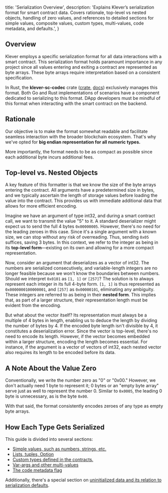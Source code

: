   title: 'Serialization Overview',
  description:
    'Explains Klever’s serialization format for smart contract data. Covers rationale, top-level vs nested objects, handling of zero values, and references to detailed sections for simple values, composite values, custom types, multi-values, code metadata, and defaults.',
}

## Overview

Klever employs a specific serialization format for all data interactions with a smart contract. This serialization format holds paramount importance in any project since all values entering and exiting a contract are represented as byte arrays. These byte arrays require interpretation based on a consistent specification.

In Rust, the **klever-sc-codec** crate ([crate](https://crates.io/crates/klever-sc-codec), [docs](https://docs.rs/klever-sc-codec/latest/klever_sc_codec/)) exclusively manages this format. Both Go and Rust implementations of scenarios have a component dedicated to serializing to this format. DApp developers must be mindful of this format when interacting with the smart contract on the backend.

## Rationale

Our objective is to make the format somewhat readable and facilitate seamless interaction with the broader blockchain ecosystem. That's why we've opted for **big endian representation for all numeric types.**

More importantly, the format needs to be as compact as possible since each additional byte incurs additional fees.

## Top-level vs. Nested Objects

A key feature of this formatter is that we know the size of the byte arrays entering the contract. All arguments have a predetermined size in bytes, and we typically ascertain the length of storage values before loading the value into the contract. This provides us with immediate additional data that allows for more efficient encoding.

Imagine we have an argument of type int32, and during a smart contract call, we want to transmit the value "5" to it. A standard deserializer might expect us to send the full 4 bytes `0x00000005`. However, there's no need for the leading zeroes in this case. Since it's a single argument with a known size, we can stop without any risk of overreading. Thus, sending `0x05` suffices, saving 3 bytes. In this context, we refer to the integer as being in its **top-level form**—existing on its own and allowing for a more compact representation.

Now, consider an argument that deserializes as a vector of int32. The numbers are serialized consecutively, and variable-length integers are no longer feasible because we won't know the boundaries between numbers. Should we interpret `0x0101` as `[1, 1]` or `[257]`? The solution is to always represent each integer in its full 4-byte form. `[1, 1]` is thus represented as `0x0000000100000001`, and `[257]` as `0x00000101`, eliminating any ambiguity. These integers are referred to as being in their **nested form**. This implies that, as part of a larger structure, their representation length must be evident from the encoding.

But what about the vector itself? Its representation must always be a multiple of 4 bytes in length, enabling us to deduce the length by dividing the number of bytes by 4. If the encoded byte length isn't divisible by 4, it constitutes a deserialization error. Since the vector is top-level, there's no need to encode its length. However, if the vector becomes embedded within a larger structure, encoding the length becomes essential. For instance, if the argument is a vector of vectors of int32, each nested vector also requires its length to be encoded before its data.

## A Note About the Value Zero

Conventionally, we write the number zero as "0" or "0x00." However, we don't actually need 1 byte to represent it; 0 bytes or an "empty byte array" serve just as well to represent the number 0. Similar to `0x0005`, the leading 0 byte is unnecessary, as is the byte `0x00`.

With that said, the format consistently encodes zeroes of any type as empty byte arrays.

## How Each Type Gets Serialized

This guide is divided into several sections:

- [Simple values, such as numbers, strings, etc.](/smart-contracts/data/simple-values)
- [Lists, tuples, Option](/smart-contracts/data/composite-values)
- [Custom types defined in the contracts.](/smart-contracts/data/custom-types)
- [Var-args and other multi-values](/smart-contracts/data/multi-values)
- [The code metadata flag](/smart-contracts/data/code-metadata)

Additionally, there's a special section on [uninitialized data and its relation to serialization defaults](/smart-contracts/data/defaults).
